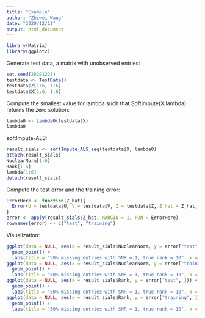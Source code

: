 ```yaml
---
title: "Example"
author: "Zhiwei Wang"
date: "2020/12/11"
output: html_document
---
```


```r
library(Matrix)
library(ggplot2)
```

Generate test data, a matrix with unobserved entries:
```r
set.seed(20201223)
testdata <- TestData()
testdata$Z[1:6, 1:6]
testdata$X[1:6, 1:6]
```

Compute the smallest value for lambda such that SoftImpute(X,lambda) returns the zero solution:
```r
lambda0 <- Lambda0(testdata$X)
lambda0
```

softImpute-ALS:
```r
result_sials <- softImpute_ALS_seq(testdata$X, lambda0)
attach(result_sials)
NuclearNorm[1:6]
Rank[1:6]
lambda[1:6]
detach(result_sials)
```

Compute the test error and the training error:
```r
ErrorHere <- function(Z_hat){
  Error(U = testdata$U, V = testdata$V, Z = testdata$Z, Z_hat = Z_hat, X = testdata$X)
}
error <- apply(result_sials$Z_hat, MARGIN = 1, FUN = ErrorHere)
rownames(error) <- c("test", "training")
```

Visualization:
```r
ggplot(data = NULL, aes(x = result_sials$NuclearNorm, y = error["test", ])) +
  geom_point() +
  labs(title = "50% missing entries with SNR = 1, true rank = 10", x = "Nuclear Norm", y = "Test Error")
ggplot(data = NULL, aes(x = result_sials$NuclearNorm, y = error["training", ])) +
  geom_point() +
  labs(title = "50% missing entries with SNR = 1, true rank = 10", x = "Nuclear Norm", y = "Training Error")
ggplot(data = NULL, aes(x = result_sials$Rank, y = error["test", ])) +
  geom_point() +
  labs(title = "50% missing entries with SNR = 1, true rank = 10", x = "Rank", y = "Test Error")
ggplot(data = NULL, aes(x = result_sials$Rank, y = error["training", ])) +
  geom_point() +
  labs(title = "50% missing entries with SNR = 1, true rank = 10", x = "Rank", y = "Training Error")
```